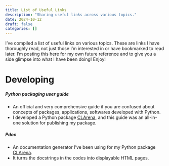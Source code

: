 ```yaml
---
title: List of Useful Links
description: "Sharing useful links across various topics."
date: 2024-10-12
draft: false
categories: []
---
```


I’ve compiled a list of useful links on various topics. These are links I have thoroughly read, not just those I’m interested in or have bookmarked to read later. I’m posting this here for my own future reference and to give you a side glimpse into what I have been doing! Enjoy!

# Developing

##### Python packaging user guide [<i class="bi bi-house"></i>](https://packaging.python.org)

- An official and very comprehensive guide if you are confused about concepts of packages, applications, softwares developed with Python.
- I developed a Python package [CLArena](../projects/continual-learning-arena/index.qmd), and this guide was an all-in-one solution for publishing my package.

##### Pdoc [<i class="bi bi-house"></i>](https://pdoc.dev)

- An documentation generator I've been using for my Python package [CLArena](../projects/continual-learning-arena/index.qmd).
- It turns the docstrings in the codes into displayable HTML pages.
